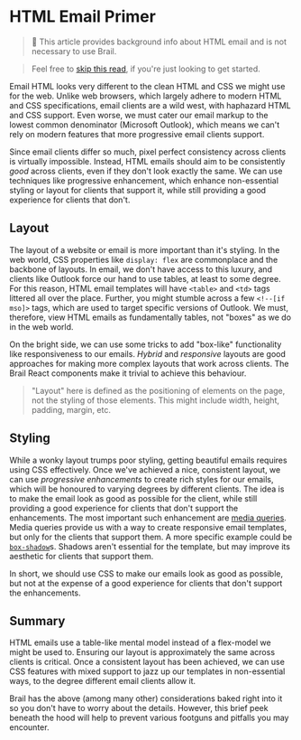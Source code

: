 # HTML Email Primer

> 🚨 This article provides background info about HTML email and is not necessary to use Brail.

> Feel free to [skip this read](/docs/crafting/templates), if you're just looking to get started.

Email HTML looks very different to the clean HTML and CSS we might use for the web. Unlike web browsers, which largely adhere to modern HTML and CSS specifications, email clients are a wild west, with haphazard HTML and CSS support. Even worse, we must cater our email markup to the lowest common denominator (Microsoft Outlook), which means we can't rely on modern features that more progressive email clients support.

Since email clients differ so much, pixel perfect consistency across clients is virtually impossible. Instead, HTML emails should aim to be consistently _good_ across clients, even if they don't look exactly the same. We can use techniques like progressive enhancement, which enhance non-essential styling or layout for clients that support it, while still providing a good experience for clients that don't.

## Layout


The layout of a website or email is more important than it's styling. In the web world, CSS properties like `display: flex` are commonplace and the backbone of layouts. In email, we don't have access to this luxury, and clients like Outlook force our hand to use tables, at least to some degree. For this reason, HTML email templates will have `<table>` and `<td>` tags littered all over the place. Further, you might stumble across a few `<!--[if mso]>` tags, which are used to target specific versions of Outlook. We must, therefore, view HTML emails as fundamentally tables, not "boxes" as we do in the web world. 

On the bright side, we can use some tricks to add "box-like" functionality like responsiveness to our emails. _Hybrid_ and _responsive_ layouts are good approaches for making more complex layouts that work across clients. The Brail React components make it trivial to achieve this behaviour.

> "Layout" here is defined as the positioning of elements on the page, not the styling of those elements. This might include width, height, padding, margin, etc.

## Styling

While a wonky layout trumps poor styling, getting beautiful emails requires using CSS effectively. Once we've achieved a nice, consistent layout, we can use _progressive enhancements_ to create rich styles for our emails, which will be honoured to varying degrees by different clients. The idea is to make the email look as good as possible for the client, while still providing a good experience for clients that don't support the enhancements. The most important such enhancement are [media queries](https://www.caniemail.com/features/css-at-media/). Media queries provide us with a way to create responsive email templates, but only for the clients that support them. A more specific example could be [`box-shadow`](https://www.caniemail.com/features/css-at-media/)s. Shadows aren't essential for the template, but may improve its aesthetic for clients that support them.

In short, we should use CSS to make our emails look as good as possible, but not at the expense of a good experience for clients that don't support the enhancements.

## Summary

HTML emails use a table-like mental model instead of a flex-model we might be used to. Ensuring our layout is approximately the same across clients is critical. Once a consistent layout has been achieved, we can use CSS features with mixed support to jazz up our templates in non-essential ways, to the degree different email clients allow it.

Brail has the above (among many other) considerations baked right into it so you don't have to worry about the details. However, this brief peek beneath the hood will help to prevent various footguns and pitfalls you may encounter.